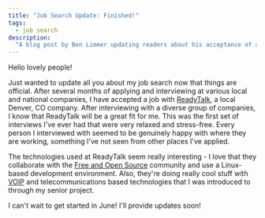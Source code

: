 ```yaml
---
title: "Job Search Update: Finished!"
tags:
  - job search
description:
  "A blog post by Ben Limmer updating readers about his acceptance of a job at ReadyTalk in Denver, Colorado, USA"
---
```


Hello lovely people!

Just wanted to update all you about my job search now that things are official. After several months of applying and
interviewing at various local and national companies, I have accepted a job with [ReadyTalk](http://www.readytalk.com),
a local Denver, CO company. After interviewing with a diverse group of companies, I know that ReadyTalk will be a great
fit for me. This was the first set of interviews I've ever had that were very relaxed and stress-free. Every person I
interviewed with seemed to be genuinely happy with where they are working, something I've not seen from other places
I've applied.

The technologies used at ReadyTalk seem really interesting - I love that they collaborate with the
[Free and Open Source](https://secure.wikimedia.org/wikipedia/en/wiki/Free_and_open_source_software) community and use a
Linux-based development environment. Also, they're doing really cool stuff with
[VOIP](https://secure.wikimedia.org/wikipedia/en/wiki/Voice_over_IP) and telecommunications based technologies that I
was introduced to through my senior project.

I can't wait to get started in June! I'll provide updates soon!
